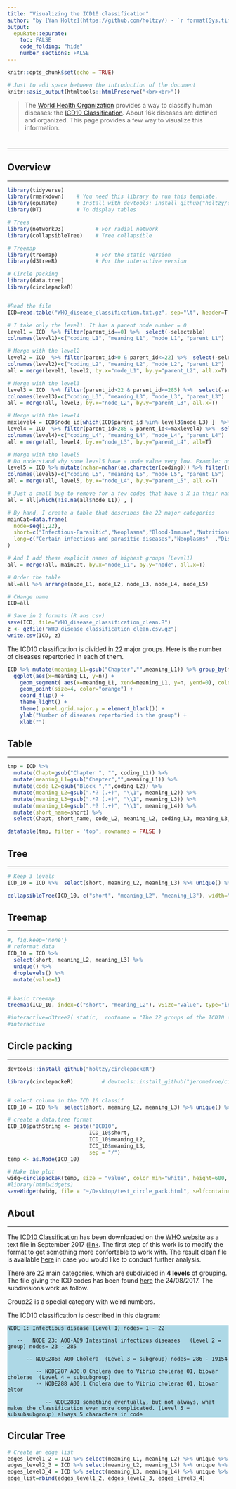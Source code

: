 ```yaml
---
title: "Visualizing the ICD10 classification"
author: "by [Yan Holtz](https://github.com/holtzy/) - `r format(Sys.time(), '%d %B %Y')`"
output:
  epuRate::epurate:
    toc: FALSE
    code_folding: "hide"
    number_sections: FALSE
---
```





```r
knitr::opts_chunk$set(echo = TRUE)
```
  
```r
# Just to add space between the introduction of the document
knitr::asis_output(htmltools::htmlPreserve("<br><br>"))
```






> The [World Health Organization](https://en.wikipedia.org/wiki/World_Health_Organization) provides a way to classify human diseases: the [ICD10 Classification](https://en.wikipedia.org/wiki/ICD-10). About 16k diseases are defined and organized. This page provides a few way to visualize this information.





# {.tabset .tabset-fade .tabset-pills}
***

## Overview
***

```r
library(tidyverse)
library(rmarkdown)    # You need this library to run this template.
library(epuRate)      # Install with devtools: install_github("holtzy/epuRate", force=TRUE)
library(DT)           # To display tables

# Trees
library(networkD3)          # For radial network
library(collapsibleTree)    # Tree collapsible

# Treemap
library(treemap)            # For the static version
library(d3treeR)            # For the interactive version

# Circle packing
library(data.tree)
library(circlepackeR)


#Read the file
ICD=read.table("WHO_disease_classification.txt.gz", sep="\t", header=T, quote = "")

# I take only the level1. It has a parent node number = 0
level1 = ICD  %>% filter(parent_id==0) %>%  select(-selectable) 
colnames(level1)=c("coding_L1", "meaning_L1", "node_L1", "parent_L1")

# Merge with the level2
level2 = ICD  %>% filter(parent_id>0 & parent_id<=22) %>%  select(-selectable) 
colnames(level2)=c("coding_L2", "meaning_L2", "node_L2", "parent_L2")
all = merge(level1, level2, by.x="node_L1", by.y="parent_L2", all.x=T)

# Merge with the level3
level3 = ICD  %>% filter(parent_id>22 & parent_id<=285) %>%  select(-selectable) 
colnames(level3)=c("coding_L3", "meaning_L3", "node_L3", "parent_L3")
all = merge(all, level3, by.x="node_L2", by.y="parent_L3", all.x=T)

# Merge with the level4
maxlevel4 = ICD$node_id[which(ICD$parent_id %in% level3$node_L3) ]  %>% max()
level4 = ICD  %>% filter(parent_id>285 & parent_id<=maxlevel4) %>%  select(-selectable) 
colnames(level4)=c("coding_L4", "meaning_L4", "node_L4", "parent_L4")
all = merge(all, level4, by.x="node_L3", by.y="parent_L4", all=T)

# Merge with the level5
# Do understand why some level5 have a node value very low. Example: node=4342 / code=I7000
level5 = ICD %>% mutate(nchar=nchar(as.character(coding))) %>% filter(nchar==5) %>%  select(-selectable, -nchar) 
colnames(level5)=c("coding_L5", "meaning_L5", "node_L5", "parent_L5")
all = merge(all, level5, by.x="node_L4", by.y="parent_L5", all.x=T)

# Just a small bug to remove for a few codes that have a X in their name
all = all[which(!is.na(all$node_L1)) , ]

# By hand, I create a table that describes the 22 major categories
mainCat=data.frame(
  node=seq(1,22),
  short=c("Infectious-Parasitic","Neoplasms","Blood-Immune","Nutritional","Mental","Nervous","Eye","Ear","Circulatory","Respiratory","Digestive","Skin","musculoskeletal", "Genitourinary","Childbirth","Perinatal","unclassified","Malformation","Injury","External-Causes","Factor-influencing","Special"),
  long=c("Certain infectious and parasitic diseases","Neoplasms"  ,"Diseases of the blood and blood-forming organs and certain disorders involving the immune mechanism"  ,"Endocrine, nutritional and metabolic diseases"  ,"Mental and behavioural disorders"  ,"Diseases of the nervous system"  ,"Diseases of the eye and adnexa" ,"Diseases of the ear and mastoid process"  ,"Diseases of the circulatory system"  ,"Diseases of the respiratory system"  ,"Diseases of the digestive system"  ,"Diseases of the skin and subcutaneous tissue"  ,"Diseases of the musculoskeletal system and connective tissue"  ,"Diseases of the genitourinary system"  ,"Pregnancy, childbirth and the puerperium"  ,"Certain conditions originating in the perinatal period" ,"Congenital malformations, deformations and chromosomal abnormalities"  ,"Symptoms, signs and abnormal clinical and laboratory findings, not elsewhere classified" ,"Injury, poisoning and certain other consequences of external causes"  ,"External causes of morbidity and mortality"  ,"Factors influencing health status and contact with health services"  ,"Codes for special purposes")
)

# And I add these explicit names of highest groups (Level1)
all = merge(all, mainCat, by.x="node_L1", by.y="node", all.x=T)

# Order the table
all=all %>% arrange(node_L1, node_L2, node_L3, node_L4, node_L5)

# CHange name
ICD=all

# Save in 2 formats (R ans csv)
save(ICD, file="WHO_disease_classification_clean.R")
z <- gzfile("WHO_disease_classification_clean.csv.gz")
write.csv(ICD, z)

```

The ICD10 classification is divided in 22 major groups. Here is the number of diseases repertoried in each of them. 

```r
ICD %>% mutate(meaning_L1=gsub("Chapter","",meaning_L1)) %>% group_by(meaning_L1) %>% count() %>% arrange(n) %>% ungroup() %>% mutate(meaning_L1=factor(meaning_L1,meaning_L1)) %>%
  ggplot(aes(x=meaning_L1, y=n)) + 
    geom_segment( aes(x=meaning_L1, xend=meaning_L1, y=n, yend=0), color="skyblue", alpha=0.7) +
    geom_point(size=4, color="orange") +
    coord_flip() +
    theme_light() +
    theme( panel.grid.major.y = element_blank()) +
    ylab("Number of diseases repertoried in the group") +
    xlab("")

```




















## Table
***


```r
tmp = ICD %>% 
  mutate(Chapt=gsub("Chapter ", "", coding_L1)) %>%
  mutate(meaning_L1=gsub("Chapter","",meaning_L1)) %>% 
  mutate(code_L2=gsub("Block ","",coding_L2)) %>% 
  mutate(meaning_L2=gsub(".*? (.+)", "\\1", meaning_L2)) %>% 
  mutate(meaning_L3=gsub(".*? (.+)", "\\1", meaning_L3)) %>% 
  mutate(meaning_L4=gsub(".*? (.+)", "\\1", meaning_L4)) %>% 
  mutate(short_name=short) %>%
  select(Chapt, short_name, code_L2, meaning_L2, coding_L3, meaning_L3, coding_L4, meaning_L4) 

datatable(tmp, filter = 'top', rownames = FALSE )
```








## Tree
***

```r
# Keep 3 levels
ICD_10 = ICD %>%  select(short, meaning_L2, meaning_L3) %>% unique() %>% droplevels() 

collapsibleTree(ICD_10, c("short", "meaning_L2", "meaning_L3"), width="2000px", height="800px", fontSize = 12, zoomable = FALSE)
```


## Treemap
***


```r
#, fig.keep='none'}
# reformat data
ICD_10 = ICD %>%  
  select(short, meaning_L2, meaning_L3) %>% 
  unique() %>% 
  droplevels() %>% 
  mutate(value=1)


# basic treemap
treemap(ICD_10, index=c("short", "meaning_L2"), vSize="value", type="index", palette = "RdYlGn")

#interactive=d3tree2( static,  rootname = "The 22 groups of the ICD10 classification") 
#interactive
```


## Circle packing
***

```r
devtools::install_github("holtzy/circlepackeR")

library(circlepackeR)         # devtools::install_github("jeromefroe/circlepackeR")


# select column in the ICD 10 classif
ICD_10 = ICD %>%  select(short, meaning_L2, meaning_L3) %>% unique() %>% droplevels() %>% mutate(value=1) %>% na.omit()

# create a data.tree format
ICD_10$pathString <- paste("ICD10", 
                          ICD_10$short,
                          ICD_10$meaning_L2, 
                          ICD_10$meaning_L3,
                          sep = "/")
temp <- as.Node(ICD_10)

# Make the plot
widg=circlepackeR(temp, size = "value", color_min="white", height=600, width=600)
#library(htmlwidgets)
saveWidget(widg, file = "~/Desktop/test_circle_pack.html", selfcontained = TRUE)

```




## About
***

The [ICD10 Classification](https://en.wikipedia.org/wiki/ICD-10) has been downloaded on the [WHO website](http://www.who.int/en/) as a text file in September 2017 ([link](https://github.com/holtzy/Visualizing-the-ICD10-Classification/blob/master/WHO_disease_classification.txt.gz). The first step of this work is to modify the format to get something more confortable to work with. The result clean file is available [here](https://github.com/holtzy/Visualizing-the-ICD10-Classification/blob/master/WHO_disease_classification_clean.csv.gz) in case you would like to conduct further analysis.  

There are 22 main categories, which are subdivided in **4 levels** of grouping. The file giving the ICD codes has been found [here](http://biobank.ctsu.ox.ac.uk/crystal/codown.cgi) the 24/08/2017. The subdivisions work as follow.  

Group22 is a special category with weird numbers.  

The ICD10 classification is described in this diagram:  

<style>
div.blue pre { background-color:lightblue; }
</style>
<div class = "blue">
````
NODE 1: Infectious disease (Level 1) nodes= 1 - 22

   --	NODE 23: A00-A09 Intestinal infectious diseases   (Level 2 = group) nodes= 23 - 285
   
      -- NODE286: A00 Cholera  (Level 3 = subgroup) nodes= 286 - 19154
      
         -- NODE287 A00.0 Cholera due to Vibrio cholerae 01, biovar cholerae  (Level 4 = subsubgroup)
         -- NODE288 A00.1 Cholera due to Vibrio cholerae 01, biovar eltor  
         
            -- NODE2881 something eventually, but not always, what makes the classification even more complicated. (Level 5 = subsubsubgroup) always 5 characters in code
````
</div>



## Circular Tree
```r

# Create an edge list
edges_level1_2 = ICD %>% select(meaning_L1, meaning_L2) %>% unique %>% rename(from=meaning_L1, to=meaning_L2)
edges_level2_3 = ICD %>% select(meaning_L2, meaning_L3) %>% unique %>% rename(from=meaning_L2, to=meaning_L3)
edges_level3_4 = ICD %>% select(meaning_L3, meaning_L4) %>% unique %>% rename(from=meaning_L3, to=meaning_L4)
edge_list=rbind(edges_level1_2, edges_level2_3, edges_level3_4)



```



